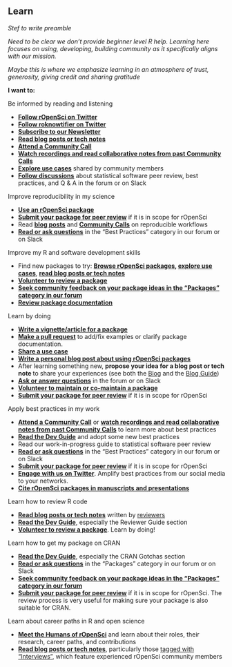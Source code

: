 ## Learn {#learn}

_Stef to write preamble_

_Need to be clear we don’t provide beginner level R help. Learning here focuses on using, developing, building community as it specifically aligns with our mission._

_Maybe this is where we emphasize learning in an atmosphere of trust, generosity, giving credit  and sharing gratitude_

**I want to: **

Be informed by reading and listening 

*   [**Follow rOpenSci on Twitter**](#channels)
*   [**Follow roknowtifier on Twitter**](#channels)
*   [**Subscribe to our Newsletter**](#channels)
*   [**Read blog posts or tech notes**](#blog)
*   [**Attend a Community Call**](#commcalls)
*   [**Watch recordings and read collaborative notes from past Community Calls**](#commcalls)
*   [**Explore use cases**](#usecases) shared by community members
*   [**Follow discussions**](#channels) about statistical software peer review, best practices, and Q & A in the forum or on Slack

Improve reproducibility in my science

*   [**Use an rOpenSci package**](#packages)
*   [**Submit your package for peer review**](#devguide) if it is in scope for rOpenSci
*   Read [**blog posts**](#blog-reproducibility) and [**Community Calls**](#commcalls) on reproducible workflows
*   [**Read or ask questions**](#channels) in the “Best Practices” category in our forum or on Slack

Improve my R and software development skills

*   Find new packages to try: [**Browse rOpenSci packages**](#packages)**, **[**explore use cases**](#usecases), [**read blog posts or tech notes**](#blog) 
*   [**Volunteer to review a package**](#devguide)
*   [**Seek community feedback on your package ideas in the “Packages” category in our forum**](#channels-forum)
*   [**Review package documentation**](#packages)

Learn by doing

*   [**Write a vignette/article for a package**](#packages)
*   [**Make a pull request**](#packages) to add/fix examples or clarify package documentation. 
*   [**Share a use case**](#usecases)
*   [**Write a personal blog post about using rOpenSci packages**](#packages)
*   After learning something new, **propose your idea for a blog post or tech note **to share your experiences (see both the [Blog](#blog) and the [Blog Guide](#blogguide))
*   [**Ask or answer questions**](#channels) in the forum or on Slack
*   [**Volunteer to maintain or co-maintain a package**](#devguide)
*   [**Submit your package for peer review**](#devguide) if it is in scope for rOpenSci

Apply best practices in my work 



*   [**Attend a Community Call**](#commcalls) or [**watch recordings and read collaborative notes from past Community Calls**](#commcalls) to learn more about best practices
*   [**Read the Dev Guide**](#devguide) and adopt some new best practices
*   Read our work-in-progress guide to statistical software peer review
*   [**Read or ask questions**](#channels) in the “Best Practices” category in our forum or on Slack
*   [**Submit your package for peer review**](#devguide) if it is in scope for rOpenSci
*   [**Engage with us on Twitter**](#channels). Amplify best practices from our social media to your networks.
*   [**Cite rOpenSci packages in manuscripts and presentations**](#packages)

Learn how to review R code

*   [**Read blog posts or tech notes**](#blog) written by [reviewers](#blog-reviewers)
*   [**Read the Dev Guide**](#devguide), especially the Reviewer Guide section
*   [**Volunteer to review a package**](#devguide). Learn by doing!

Learn how to get my package on CRAN

*   [**Read the Dev Guide**](#devguide), especially the CRAN Gotchas section
*   [**Read or ask questions**](#channels) in the “Packages” category in our forum or on Slack
*   [**Seek community feedback on your package ideas in the “Packages” category in our forum**](#channels-forum)
*   [**Submit your package for peer review**](#devguide) if it is in scope for rOpenSci. The review process is very useful for making sure your package is also suitable for CRAN.

Learn about career paths in R and open science

*   [**Meet the Humans of rOpenSci**](#humans) and learn about their roles, their research, career paths, and contributions
*   [**Read blog posts or tech notes**](#blog), particularly those [tagged with “Interviews”](#blog-interviews), which feature experienced rOpenSci community members